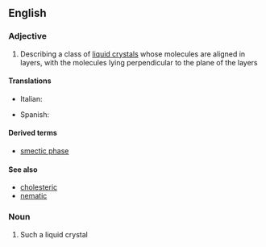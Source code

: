 ==English==

===Adjective===
{{en-adj|-}}

# {{context|chemistry|physics|lang=en}} Describing a class of [[liquid crystal]]s whose molecules are aligned in layers, with the molecules lying perpendicular to the plane of the layers

====Translations====
{{trans-top}}
* Italian: {{t|it|smectico}}
{{trans-mid}}
* Spanish: {{t|es|esmético|m}}
{{trans-bottom}}

====Derived terms====
* [[smectic phase]]

====See also====
* [[cholesteric]]
* [[nematic]]

===Noun===
{{en-noun}}

# Such a liquid crystal
